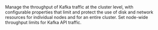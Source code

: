 Manage the throughput of Kafka traffic at the cluster level, with configurable properties that limit and protect the use of disk and network resources for individual nodes and for an entire cluster. Set node-wide throughput limits for Kafka API traffic.
